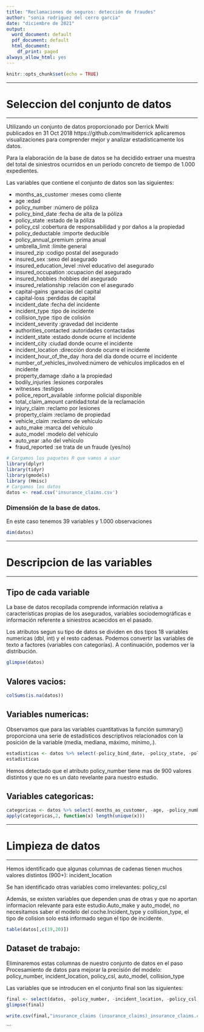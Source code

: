 ---
title: "Reclamaciones de seguros: detección de fraudes"
author: "sonia rodriguez del cerro garcia"
date: "diciembre de 2021"
output:
  word_document: default
  pdf_document: default
  html_document:
    df_print: paged
always_allow_html: yes
---

```{r setup, include=FALSE}
knitr::opts_chunk$set(echo = TRUE)
```
******
# Seleccion del conjunto de datos
******
Utilizando un conjunto de datos proporcionado por Derrick Mwiti publicados en 31 Oct 2018  https://github.com/mwitiderrick  aplicaremos visualizaciones para comprender mejor y analizar estadísticamente los datos.

Para la elaboración de la base de datos se ha decidido extraer una muestra del total de siniestros ocurridos en un período concreto de tiempo de 1.000 expedientes.

Las variables que contiene el conjunto de datos son las siguientes:

 - months_as_customer         :meses como cliente
 - age                        :edad
 - policy_number              :número de póliza
 - policy_bind_date	          :fecha de alta de la póliza
 - policy_state	              :estado de la póliza
 - policy_csl	                :cobertura de responsabilidad y por daños a la propiedad  
 - policy_deductable          :importe deducible	
 - policy_annual_premium      :prima anual
 - umbrella_limit	            :límite general
 - insured_zip	              :codigo postal del asegurado
 - insured_sex	              :sexo del asegurado
 - insured_education_level    :nivel educativo del asegurado
 - insured_occupation	        :ocupacion del asegurado
 - insured_hobbies	          :hobbies del asegurado
 - insured_relationship	      :relación con el asegurado
 - capital-gains	            :ganacias del capital
 - capital-loss	              :perdidas de capital
 - incident_date	            :fecha del incidente
 - incident_type	            :tipo de incidente
 - collision_type	            :tipo de colisión
 - incident_severity	        :gravedad del incidente
 - authorities_contacted	    :autoridades contactadas
 - incident_state	            :estado donde ocurre el incidente
 - incident_city	            :ciudad donde ocurre el incidente
 - incident_location	        :dirección donde ocurre el incidente
 - incident_hour_of_the_day	  :hora del día donde ocurre el incidente
 - number_of_vehicles_involved:número de vehículos implicados en el incidente
 - property_damage	          :daño a la propiedad
 - bodily_injuries	          :lesiones corporales
 - witnesses	                :testigos
 - police_report_available	  :informe policial disponible
 - total_claim_amount	cantidad:total de la reclamación
 - injury_claim	              :reclamo por lesiones
 - property_claim	            :reclamo de propiedad
 - vehicle_claim	            :reclamo de vehículo
 - auto_make	                :marca del vehículo
 - auto_model	                :modelo del vehículo
 - auto_year	                :año del vehículo
 - fraud_reported	            :se trata de un fraude (yes/no)

```{r message= FALSE, warning=FALSE}
# Cargamos los paquetes R que vamos a usar
library(dplyr)
library(tidyr) 
library(gmodels)
library (Hmisc)
# Cargamos los datos
datos <- read.csv('insurance_claims.csv')
```
### Dimensión de la base de datos. 
En este caso tenemos 39 variables y 1.000 observaciones
```{r}
dim(datos)
```
******
# Descripcion de las variables
******

## Tipo de cada variable

La base de datos recopilada comprende información relativa a características propias de los asegurados, variables sociodemográficas e información referente a siniestros acaecidos en el pasado.

Los atributos segun su tipo de datos se dividen en dos tipos 18 variables numericas (dbl, int) y el resto cadenas. Podemos convertir las variables de texto a factores (variables con categorías).
A continuación, podemos ver la distribución.


```{r}
glimpse(datos)
```



## Valores vacios:

```{r}
colSums(is.na(datos))
```




## Variables numericas:

Observamos que para las variables cuantitativas la función summary() proporciona una serie de estadísticos descriptivos relacionados con la posición de la variable (media, mediana, máximo, mínimo,.).
```{r}
estadisticas <- datos %>% select(-policy_bind_date, -policy_state, -policy_csl, -insured_sex, -insured_education_level, -insured_occupation, -insured_hobbies, -insured_relationship, -incident_date, -incident_type, -collision_type, -incident_severity, -authorities_contacted, -incident_state, -incident_city, -incident_location, -property_damage, -police_report_available, -auto_make, -auto_model, -fraud_reported) %>% describe()
estadisticas
```

Hemos detectado que el atributo policy_number tiene mas de 900 valores distintos y que no es un dato revelante para nuestro estudio.


## Variables categoricas:

```{r}
categoricas <- datos %>% select(-months_as_customer, -age, -policy_number, -policy_deductable, -policy_annual_premium, -umbrella_limit, -insured_zip, -capital.gains, -capital.loss, -incident_hour_of_the_day, -number_of_vehicles_involved, -bodily_injuries, -witnesses, -total_claim_amount, -injury_claim, -property_claim, -vehicle_claim, -auto_year)
apply(categoricas,2, function(x) length(unique(x)))
```

******
# Limpieza de datos
******

Hemos identificado que algunas columnas de cadenas tienen muchos valores distintos (900+): incident_location
 

Se han identificado otras variables como irrelevantes: policy_csl


Además, se existen variables que dependen unas de otras y que no aportan informacion relevante para este estudio.Auto_make y auto_model, no necesitamos saber el modelo del coche.Incident_type y collision_type, el tipo de colision solo está informado segun el tipo de incidente.

```{r}
table(datos[,c(19,20)])
```

## Dataset de trabajo:
Eliminaremos estas columnas de nuestro conjunto de datos en el paso Procesamiento de datos para mejorar la precisión del modelo: policy_number, incident_location, policy_csl, auto_model, collision_type

Las variables que se introducen en el conjunto final son las siguientes: 

```{r}
final <- select(datos, -policy_number, -incident_location, -policy_csl, -auto_model, -collision_type)
glimpse(final)
```




```{r}
write.csv(final,"insurance_claims (insurance_claims)_insurance_claims.csv")
```

```








